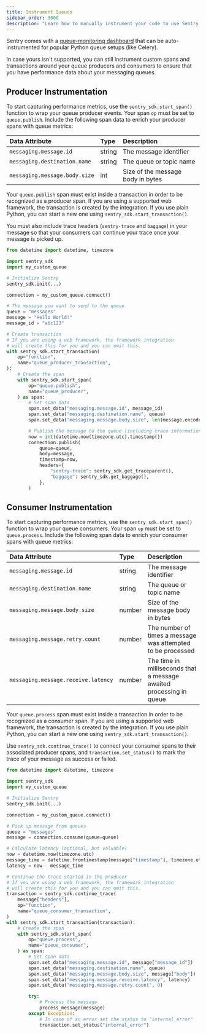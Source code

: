 ```yaml
---
title: Instrument Queues
sidebar_order: 3000
description: "Learn how to manually instrument your code to use Sentry's Queues module. "
---
```

Sentry comes with a [queue-monitoring dashboard](https://sentry.io/orgredirect/organizations/:orgslug/insights/backend/queues/) that can be auto-instrumented for popular Python queue setups (like <PlatformLink to="/integrations/celery/">Celery</PlatformLink>).

In case yours isn't supported, you can still instrument custom spans and transactions around your queue producers and consumers to ensure that you have performance data about your messaging queues.

## Producer Instrumentation

To start capturing performance metrics, use the `sentry_sdk.start_span()` function to wrap your queue producer events. Your span `op` must be set to `queue.publish`. Include the following span data to enrich your producer spans with queue metrics:

| Data Attribute | Type | Description |
|:--|:--|:--|
| `messaging.message.id ` | string | The message identifier |
| `messaging.destination.name` | string | The queue or topic name |
| `messaging.message.body.size` | int | Size of the message body in bytes |

Your `queue.publish` span must exist inside a transaction in order to be recognized as a producer span. If you are using a <PlatformLink to="/integrations/#web-frameworks">supported web framework</PlatformLink>, the transaction is created by the integration. If you use plain Python, you can start a new one using `sentry_sdk.start_transaction()`.

You must also include trace headers (`sentry-trace` and `baggage`) in your message so that your consumers can continue your trace once your message is picked up.


```python
from datetime import datetime, timezone

import sentry_sdk
import my_custom_queue

# Initialize Sentry
sentry_sdk.init(...)

connection = my_custom_queue.connect()

# The message you want to send to the queue
queue = "messages"
message = "Hello World!"
message_id = "abc123"

# Create transaction
# If you are using a web framework, the framework integration
# will create this for you and you can omit this.
with sentry_sdk.start_transaction(
    op="function",
    name="queue_producer_transaction",
):
    # Create the span
    with sentry_sdk.start_span(
        op="queue.publish",
        name="queue_producer",
    ) as span:
        # Set span data
        span.set_data("messaging.message.id", message_id)
        span.set_data("messaging.destination.name", queue)
        span.set_data("messaging.message.body.size", len(message.encode("utf-8")))

        # Publish the message to the queue (including trace information and current time stamp)
        now = int(datetime.now(timezone.utc).timestamp())
        connection.publish(
            queue=queue,
            body=message,
            timestamp=now,
            headers={
                "sentry-trace": sentry_sdk.get_traceparent(),
                "baggage": sentry_sdk.get_baggage(),
            },
        )
```


## Consumer Instrumentation

To start capturing performance metrics, use the `sentry_sdk.start_span()` function to wrap your queue consumers. Your span `op` must be set to `queue.process`. Include the following span data to enrich your consumer spans with queue metrics:

| Data Attribute | Type | Description |
|:--|:--|:--|
| `messaging.message.id ` | string | The message identifier |
| `messaging.destination.name` | string | The queue or topic name |
| `messaging.message.body.size` | number | Size of the message body in bytes |
| `messaging.message.retry.count ` | number | The number of times a message was attempted to be processed |
| `messaging.message.receive.latency ` | number | The time in milliseconds that a message awaited processing in queue |

Your `queue.process` span must exist inside a transaction in order to be recognized as a consumer span. If you are using a <PlatformLink to="/integrations/#web-frameworks">supported web framework</PlatformLink>, the transaction is created by the integration. If you use plain Python, you can start a new one using `sentry_sdk.start_transaction()`.

Use `sentry_sdk.continue_trace()` to connect your consumer spans to their associated producer spans, and `transaction.set_status()` to mark the trace of your message as success or failed.


```python
from datetime import datetime, timezone

import sentry_sdk
import my_custom_queue

# Initialize Sentry
sentry_sdk.init(...)

connection = my_custom_queue.connect()

# Pick up message from queues
queue = "messages"
message = connection.consume(queue=queue)

# Calculate latency (optional, but valuable)
now = datetime.now(timezone.utc)
message_time = datetime.fromtimestamp(message["timestamp"], timezone.utc)
latency = now - message_time

# Continue the trace started in the producer
# If you are using a web framework, the framework integration
# will create this for you and you can omit this.
transaction = sentry_sdk.continue_trace(
    message["headers"],
    op="function",
    name="queue_consumer_transaction",
)
with sentry_sdk.start_transaction(transaction):
    # Create the span
    with sentry_sdk.start_span(
        op="queue.process",
        name="queue_consumer",
    ) as span:
        # Set span data
        span.set_data("messaging.message.id", message["message_id"])
        span.set_data("messaging.destination.name", queue)
        span.set_data("messaging.message.body.size", message["body"])
        span.set_data("messaging.message.receive.latency", latency)
        span.set_data("messaging.message.retry.count", 0)

        try:
            # Process the message
            process_message(message)
        except Exception:
            # In case of an error set the status to "internal_error"
            transaction.set_status("internal_error")
```
